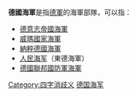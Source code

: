 '''德國海軍'''是指[[德軍|德軍]]的海軍部隊，可以指：
* [[德意志帝國海軍|德意志帝國海軍]]
* [[威瑪國家海軍|威瑪國家海軍]]
* [[納粹德國海軍|納粹德國海軍]]
* [[人民海军_(德国)|人民海军]]（東德海軍）
* [[德国海军|德國聯邦國防軍海軍]]

{{disambig|cat=四字消歧义}}

[[Category:四字消歧义|Category:四字消歧义]]
[[Category:德国海军|]]